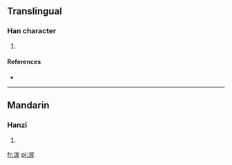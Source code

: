 ==Translingual==

===Han character===
{{Han char|rn=85|rad=水|as=09|sn=12|four=3218<sub>9</sub>|canj=水山一火 (EUMF)}}

# {{defn|Han|sort=水09}}

====References====
* {{Han ref|kx=0637.220|dkj=17851|dj=1044.170|hdz=31678.010|uh=6E60|ud=28256|bh=DA45|bd=55877}}

----

==Mandarin==

===Hanzi===
{{cmn-hanzi|pin=[[hūn]] ([[hun1]]), [[tàn]] ([[tan4]])|wg=hun<sup>1</sup>, t'an<sup>4</sup>}}

# {{defn|lang=cmn|sort=水09}}

[[fr:湠]]
[[pl:湠]]